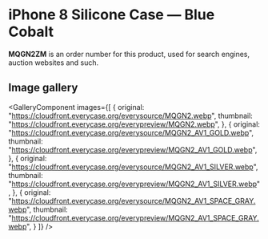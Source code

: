 
# iPhone 8 Silicone Case — Blue Cobalt

<Callout type='info' emoji='👉🏻'>**MQGN2ZM** is an order number for this product, used for search engines, auction websites and such.</Callout>

## Image gallery

<GalleryComponent
    images={[
      {
        original: "https://cloudfront.everycase.org/everysource/MQGN2.webp",
        thumbnail: "https://cloudfront.everycase.org/everypreview/MQGN2.webp",
      },
      {
        original: "https://cloudfront.everycase.org/everysource/MQGN2_AV1_GOLD.webp",
        thumbnail: "https://cloudfront.everycase.org/everypreview/MQGN2_AV1_GOLD.webp",
      },
      {
        original: "https://cloudfront.everycase.org/everysource/MQGN2_AV1_SILVER.webp",
        thumbnail: "https://cloudfront.everycase.org/everypreview/MQGN2_AV1_SILVER.webp",
      },
      {
        original: "https://cloudfront.everycase.org/everysource/MQGN2_AV1_SPACE_GRAY.webp",
        thumbnail: "https://cloudfront.everycase.org/everypreview/MQGN2_AV1_SPACE_GRAY.webp",
      }
    ]}
  />
